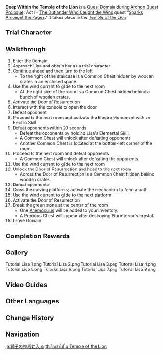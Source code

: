 {{Domain Infobox
|image        = Domain Temple of the Lion.png
|type         = Quest
|description  = The Knights of Favonius have been mobilized to contain Stormterror's destructive rampage. Venture forth with Lisa the Librarian to the Temple of the Lion and stop Stormterror from gaining the power within.
|quest        = Sparks Amongst the Pages
|quest_type   = Archon
|region       = Mondstadt
|area         = Galesong Hill
|subarea      = Falcon Coast
|domain       = Temple of the Lion
|recLevel     = 5
|trial        = Lisa
}}
'''Deep Within the Temple of the Lion''' is a [[Quest Domain]] during [[Archon Quest]] [[Prologue]]: Act I - [[The Outlander Who Caught the Wind]] quest "[[Sparks Amongst the Pages]]." It takes place in the [[Temple of the Lion]].

==Trial Character==
{{Trial Character
|wl                      = 0,1
|character_name          = Lisa

|character_level0        = 5
|weapon_name0            = Pocket Grimoire
|weapon_level0           = 5
|refinement0             = 1
|constellation0          = 0

|artifact_flower0        = Initiate's Flower
|artifact_feather0       = Initiate's Feather
|artifact_sands0         = None
|artifact_goblet0        = None
|artifact_circlet0       = None
|artifact_level0         = 0

|normal_attack_talent0   = 1
|elemental_skill_talent0 = 1
|elemental_burst_talent0 = 1

|hp0                     = 1,196
|atk0                    = 77
|def0                    = 64
|em0                     = 0
|er0                     = 100.0%
|crit_rate0              = 5.0%
|crit_dmg0               = 50.0%

|character_level1        = 14
|constellation1          = 0
|weapon_name1            = Pocket Grimoire
|weapon_level1           = 14

|artifact_flower1        = Adventurer's Flower
|artifact_feather1       = Adventurer's Tail Feather
|artifact_sands1         = Adventurer's Pocket Watch
|artifact_goblet1        = Adventurer's Golden Goblet
|artifact_circlet1       = Adventurer's Bandana
|artifact_level1         = 4
|set1_1                  = Adventurer
|set1_piece_bonus_1      = 4

|normal_attack_talent1   = 1
|elemental_skill_talent1 = 1
|elemental_burst_talent1 = 1

|hp1                     = 3,690
|atk1                    = 172
|def1                    = 100
|em1                     = 0
|crit_rate1              = 11.0%
|crit_dmg1               = 50.0%
|er1                     = 100.0%
}}

==Walkthrough==
# Enter the Domain
# Approach Lisa and obtain her as a trial character
# Continue ahead and then turn to the left
#* To the right of the staircase is a Common Chest hidden by wooden crates in an enclosed space.
# Use the wind current to glide to the next room
#* At the right side of the room is a Common Chest hidden behind a bunch of wooden crates.
# Activate the Door of Resurrection
# Interact with the console to open the door
# Defeat opponent {{Enemy List|Pyro Slime*1}}
# Proceed to the next room and activate the Electro Monument with an Electro Skill
# Defeat opponents within 20 seconds
#* Defeat the opponents by holding Lisa's Elemental Skill. {{Enemy List|Pyro Slime*4}}
#* A Common Chest will unlock after defeating opponents
#* Another Common Chest is located at the bottom-left corner of the room.
# Proceed to the next room and defeat opponents {{Enemy List|Hilichurl Fighter;Hilichurl Shooter*3}}
#* A Common Chest will unlock after defeating the opponents.
# Use the wind current to glide to the next room
# Unlock the Door of Resurrection and head to the next room
#* Across the Door of Resurrection is a Common Chest hidden behind wooden crates.
# Defeat opponents {{Enemy List|Large Hydro Slime/Title: Rolling Elemental}} {{Enemy List|Hilichurl Shooter*3}}
# Cross the moving platforms; activate the mechanism to form a path
# Use the wind current to glide to the next platform
# Activate the Door of Resurrection
# Break the green stone at the center of the room
#* One [[Anemoculus]] will be added to your inventory.
#* A Precious Chest will appear after destroying Stormterror's crystal.
# Leave Domain

==Completion Rewards==
{{Card|Adventure EXP|150}}
{{Card|Primogem|10}}
{{Card|Adventurer's Experience|3}}
{{Card|Fine Enhancement Ore|3}}

==Gallery==
<gallery>
Tutorial Lisa 1.png
Tutorial Lisa 2.png
Tutorial Lisa 3.png
Tutorial Lisa 4.png
Tutorial Lisa 5.png
Tutorial Lisa 6.png
Tutorial Lisa 7.png
Tutorial Lisa 8.png
</gallery>

==Video Guides==
{{EVT
|video1   = https://youtu.be/-C03YdpUyY8
|caption1 = Deep Within the Temple of the Lion Guide (7 Chests)
}}

==Other Languages==
{{Other Languages
|en      = Deep Within the Temple of the Lion
|zhs     = 深入狮之殿
|zhs_rm  = Shēnrù Shī zhī Diàn
|zht     = 深入獅之殿
|zht_rm  = Shēnrù Shī zhī Diàn
|zh_tl   = Deep Into the Palace of the Lion
|ja      = 獅子の神殿に入る
|ja_rm   = Shishi no Shinden ni Hairu
|ja_tl   = Enter the Temple of the Lion
|ko      = 사자의 사당으로
|ko_rm   = Saja-ui Sadang-euro
|ko_tl   = Enter the Temple of the Lion
|es      = Adéntrate en las profundidades del Templo de la Leona
|es_tl   = Go Deep Into the Depths of the Temple of the Lioness
|fr      = S'aventurer dans le Temple du Lion
|fr_tl   = Adventuring Within the Temple of the Lion
|ru      = Спуск в храм Льва
|ru_tl   = Descent into the Temple of the Lion
|th      = ลึกเข้าไปใน Temple of the Lion
|th_rm   = 
|th_tl   = 
|vi      = Đi Vào Đền Sư Tử
|vi_tl   = 
|de      = Tief im Tempel des Löwen
|de_tl   = Deep Within the Temple of the Lion
|id      = Jauh di Dalam Temple of the Lion
|id_tl   = Deep Within the Temple of the Lion
|pt      = Aprofunde-se no Templo do Leão
|pt_tl   = 
|tr      = Aslan Tapınağının Derinliklerinde
|tr_tl   = 
|it      = Nelle profondità del Tempio del Leone
|it_tl   = 
}}

==Change History==
{{Change History|1.0}}

==Navigation==
{{Domain Navbox|Temporary}}

[[ja:獅子の神殿に入る]]
[[th:ลึกเข้าไปใน Temple of the Lion]]